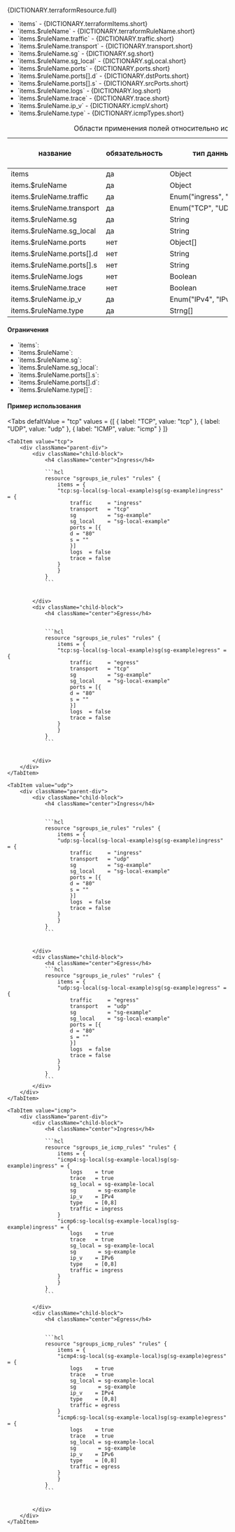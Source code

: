 
<div className="paragraph">
  <p>{DICTIONARY.terraformResource.full}</p>
</div>
<ul>
  <li>`items` - {DICTIONARY.terraformItems.short}</li>
  <li>`items.$ruleName` - {DICTIONARY.terraformRuleName.short}</li>
  <li>`items.$ruleName.traffic` - {DICTIONARY.traffic.short}</li>
  <li>`items.$ruleName.transport` - {DICTIONARY.transport.short}</li>
  <li>`items.$ruleName.sg` - {DICTIONARY.sg.short}</li>
  <li>`items.$ruleName.sg_local` - {DICTIONARY.sgLocal.short}</li>
  <li>`items.$ruleName.ports` - {DICTIONARY.ports.short}</li>
  <li>`items.$ruleName.ports[].d` - {DICTIONARY.dstPorts.short}</li>
  <li>`items.$ruleName.ports[].s` - {DICTIONARY.srcPorts.short}</li>
  <li>`items.$ruleName.logs` - {DICTIONARY.log.short}</li>
  <li>`items.$ruleName.trace` - {DICTIONARY.trace.short}</li>
  <li>`items.$ruleName.ip_v` - {DICTIONARY.icmpV.short}</li>
  <li>`items.$ruleName.type` - {DICTIONARY.icmpTypes.short}</li>
</ul>

<div className="scrollable-x">
  <table>
    <caption>Области применения полей относительно используемого протокола</caption>
    <thead>
      <tr>
        <th rowSpan="2">название</th>
        <th rowSpan="2">обязательность</th>
        <th rowSpan="2">тип данных</th>
        <th rowSpan="2">значение по умолчанию</th>
        <th colSpan="3">transport*</th>
      </tr>
      <tr>
        <th>TCP</th>
        <th>UDP</th>
        <th>ICMP</th>
      </tr>
    </thead>
    <tbody>
      <tr>
        <td>items</td>
        <td>да</td>
        <td>Object</td>
        <td></td>
        <td className="green center">✔</td>
        <td className="green center">✔</td>
        <td className="green center">✔</td>
      </tr>
      <tr>
        <td>items.$ruleName</td>
        <td>да</td>
        <td>Object</td>
        <td></td>
        <td className="green center">✔</td>
        <td className="green center">✔</td>
        <td className="green center">✔</td>
      </tr>
      <tr>
        <td>items.$ruleName.traffic</td>
        <td>да</td>
        <td>
          <nobr>Enum("ingress", "egress")</nobr>
        </td>
        <td></td>
        <td className="green center">✔</td>
        <td className="green center">✔</td>
        <td className="green center">✔</td>
      </tr>
      <tr>
        <td>items.$ruleName.transport</td>
        <td>да</td>
        <td>Enum("TCP", "UDP")</td>
        <td></td>
        <td className="green center">✔</td>
        <td className="green center">✔</td>
        <td className="green center"></td>
      </tr>
      <tr>
        <td>items.$ruleName.sg</td>
        <td>да</td>
        <td>String</td>
        <td></td>
        <td className="green center">✔</td>
        <td className="green center">✔</td>
        <td className="green center">✔</td>
      </tr>
      <tr>
        <td>items.$ruleName.sg_local</td>
        <td>да</td>
        <td>String</td>
        <td></td>
        <td className="green center">✔</td>
        <td className="green center">✔</td>
        <td className="green center">✔</td>
      </tr>
      <tr>
        <td>items.$ruleName.ports</td>
        <td>нет</td>
        <td>Object[]</td>
        <td>null</td>
        <td className="green center">✔</td>
        <td className="green center">✔</td>
        <td className="green center"></td>
      </tr>
      <tr>
        <td>items.$ruleName.ports[].d</td>
        <td>нет</td>
        <td>String</td>
        <td>""</td>
        <td className="green center">✔</td>
        <td className="green center">✔</td>
        <td className="green center"></td>
      </tr>
      <tr>
        <td>items.$ruleName.ports[].s</td>
        <td>нет</td>
        <td>String</td>
        <td>""</td>
        <td className="green center">✔</td>
        <td className="green center">✔</td>
        <td className="green center"></td>
      </tr>
      <tr>
        <td>items.$ruleName.logs</td>
        <td>нет</td>
        <td>Boolean</td>
        <td>false</td>
        <td className="green center">✔</td>
        <td className="green center">✔</td>
        <td className="green center">✔</td>
      </tr>
      <tr>
        <td>items.$ruleName.trace</td>
        <td>нет</td>
        <td>Boolean</td>
        <td>false</td>
        <td className="green center">✔</td>
        <td className="green center">✔</td>
        <td className="green center">✔</td>
      </tr>
      <tr>
        <td>items.$ruleName.ip_v</td>
        <td>да</td>
        <td>Enum("IPv4", "IPv6")</td>
        <td></td>
        <td className="green center"></td>
        <td className="green center"></td>
        <td className="green center">✔</td>
      </tr>
      <tr>
        <td>items.$ruleName.type</td>
        <td>да</td>
        <td>Strng[]</td>
        <td>null</td>
        <td className="green center"></td>
        <td className="green center"></td>
        <td className="green center">✔</td>
      </tr>
    </tbody>
  </table>
</div>

<h4 className="custom-heading">Ограничения</h4>

<ul>
  <li>
    `items`:
    <Restrictions data={RESTRICTIONS.items} />
  </li>
  <li>
    `items.$ruleName`:
    <Restrictions data={RESTRICTIONS.itemsRuleName_s2s_ie} />
  </li>
  <li>
    `items.$ruleName.sg`:
    <Restrictions data={RESTRICTIONS.name} />
  </li>
  <li>
    `items.$ruleName.sg_local`:
    <Restrictions data={RESTRICTIONS.name} />
  </li>
  <li>
    `items.$ruleName.ports[].s`:
    <Restrictions data={RESTRICTIONS.srcPorts} />
  </li>
  <li>
    `items.$ruleName.ports[].d`:
    <Restrictions data={RESTRICTIONS.dstPorts} />
  </li>
  <li>
    `items.$ruleName.type[]`:
    <Restrictions data={RESTRICTIONS.icmpType} />
  </li>
</ul>

<h4 className="custom-heading">Пример использования</h4>

<Tabs
    defaltValue = "tcp"
    values = {[
        { label: "TCP", value: "tcp" },
        { label: "UDP", value: "udp" },
        { label: "ICMP", value: "icmp" }
    ]}
>
    <TabItem value="tcp">
        <div className="parent-div">
            <div className="child-block">
                <h4 className="center">Ingress</h4>

                ```hcl
                resource "sgroups_ie_rules" "rules" {
                    items = {
                    "tcp:sg-local(sg-local-example)sg(sg-example)ingress" = {
                        traffic     = "ingress"
                        transport   = "tcp"
                        sg          = "sg-example"
                        sg_local    = "sg-local-example"
                        ports = [{
                        d = "80"
                        s = ""
                        }]
                        logs  = false
                        trace = false
                    }
                    }
                }
                ```


            </div>
            <div className="child-block">
                <h4 className="center">Egress</h4>


                ```hcl
                resource "sgroups_ie_rules" "rules" {
                    items = {
                    "tcp:sg-local(sg-local-example)sg(sg-example)egress" = {
                        traffic     = "egress"
                        transport   = "tcp"
                        sg          = "sg-example"
                        sg_local    = "sg-local-example"
                        ports = [{
                        d = "80"
                        s = ""
                        }]
                        logs  = false
                        trace = false
                    }
                    }
                }
                ```


            </div>
        </div>
    </TabItem>

    <TabItem value="udp">
        <div className="parent-div">
            <div className="child-block">
                <h4 className="center">Ingress</h4>


                ```hcl
                resource "sgroups_ie_rules" "rules" {
                    items = {
                    "udp:sg-local(sg-local-example)sg(sg-example)ingress" = {
                        traffic     = "ingress"
                        transport   = "udp"
                        sg          = "sg-example"
                        sg_local    = "sg-local-example"
                        ports = [{
                        d = "80"
                        s = ""
                        }]
                        logs  = false
                        trace = false
                    }
                    }
                }
                ```


            </div>
            <div className="child-block">
                <h4 className="center">Egress</h4>
                ```hcl
                resource "sgroups_ie_rules" "rules" {
                    items = {
                    "udp:sg-local(sg-local-example)sg(sg-example)egress" = {
                        traffic     = "egress"
                        transport   = "udp"
                        sg          = "sg-example"
                        sg_local    = "sg-local-example"
                        ports = [{
                        d = "80"
                        s = ""
                        }]
                        logs  = false
                        trace = false
                    }
                    }
                }
                ```
            </div>
        </div>
    </TabItem>

    <TabItem value="icmp">
        <div className="parent-div">
            <div className="child-block">
                <h4 className="center">Ingress</h4>

                ```hcl
                resource "sgroups_ie_icmp_rules" "rules" {
                    items = {
                    "icmp4:sg-local(sg-example-local)sg(sg-example)ingress" = {
                        logs    = true
                        trace   = true
                        sg_local = sg-example-local
                        sg       = sg-example
                        ip_v    = IPv4
                        type    = [0,8]
                        traffic = ingress
                    }
                    "icmp6:sg-local(sg-example-local)sg(sg-example)ingress" = {
                        logs    = true
                        trace   = true
                        sg_local = sg-example-local
                        sg       = sg-example
                        ip_v    = IPv6
                        type    = [0,8]
                        traffic = ingress
                    }
                    }
                }
                ```

            </div>
            <div className="child-block">
                <h4 className="center">Egress</h4>


                ```hcl
                resource "sgroups_icmp_rules" "rules" {
                    items = {
                    "icmp4:sg-local(sg-example-local)sg(sg-example)egress" = {
                        logs    = true
                        trace   = true
                        sg_local = sg-example-local
                        sg       = sg-example
                        ip_v    = IPv4
                        type    = [0,8]
                        traffic = egress
                    }
                    "icmp6:sg-local(sg-example-local)sg(sg-example)egress" = {
                        logs    = true
                        trace   = true
                        sg_local = sg-example-local
                        sg       = sg-example
                        ip_v    = IPv6
                        type    = [0,8]
                        traffic = egress
                    }
                    }
                }
                ```


            </div>
        </div>
    </TabItem>

</Tabs>
